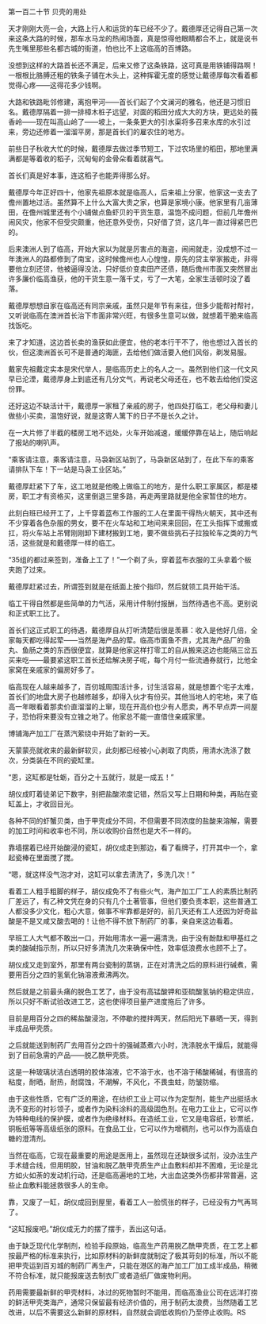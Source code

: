 

第一百二十节 贝壳的用处

天才刚刚大亮一会，大路上行人和运货的车已经不少了。戴德厚还记得自己第一次来这条大路的时候，那车水马龙的热闹场面，真是惊得他眼睛都合不上，就是说书先生嘴里那些名都古城的街道，怕也比不上这临高的百博路。

没想到这样的大路首长还不满足，后来又修了这条铁路，这可真是用铁铺得路啊！一根根比胳膊还粗的铁条子铺在木头上，这种挥霍无度的感觉让戴德厚每次看着都觉得心疼――这得花多少钱啊。

大路和铁路毗邻修建，离抱甲河――首长们起了个文澜河的雅名，他还是习惯旧名。戴德厚隔着一排一排樟木桩子远望，对面的稻田分成大大的方块，更远处的莪香岭――现在叫高山岭了――坡上，一条条更大的引水渠将多召来水库的水引过来，旁边还修着一溜溜平房，那是首长们的雇农住的地方。

前些日子秋收大忙的时候，戴德厚去做过季节短工，下过农场里的稻田，那地里满满都是等着收的稻子，沉甸甸的金骨朵看着就喜气。

首长们真是好本事，连这稻子也能弄得那么好。

戴德厚今年正好四十，他家先祖原本就是临高人，后来祖上分家，他家这一支去了儋州置地过活。虽然算不上什么大富大贵之家，也算是家境小康。他家里有几亩薄田，在儋州城里还有个小铺做点鱼虾贝的干货生意，温饱不成问题，但前几年儋州闹风灾，他家不但受灾颇重，他还意外受伤，只好借了贷，这几年一直过得紧巴巴的。

后来澳洲人到了临高，开始大家以为就是厉害点的海盗，闹闹就走，没成想不过一年澳洲人的路都修到了南宝，这时候儋州也人心惶惶，原先的贷主举家搬走，非得要他立刻还贷，他被逼得没法，只好低价变卖田产还债，随后儋州市面又突然冒出许多廉价临高渔获，他的干货生意一落千丈，亏了一大笔，全家生活顿时没了着落。

戴德厚想想自家在临高还有同宗亲戚，虽然只是年节有来往，但多少能帮衬帮衬，又听说临高在澳洲首长治下市面非常兴旺，有很多生意可以做，就想着干脆来临高找饭吃。

来了才知道，这边首长卖的渔获如此便宜，他的老本行干不了，他也想过入首长的伙，但这澳洲首长可不是普通的海匪，去给他们做活要入他们风俗，剃发易服。

戴家先祖戴定实本是宋代举人，是临高历史上的名人之一。虽然到他们这一代文风早已沦湮，戴德厚身上到底还有几分文气，再说老父母还在，也不敢去给他们受这份罪。

还好这边不缺活计干，戴德厚一家租了亲戚的房子，他四处打临工，老父母和妻儿做些小买卖，温饱好说，就是这寄人篱下的日子不是长久之计。

在一大片修了半截的楼房工地不远处，火车开始减速，缓缓停靠在站上，随后响起了报站的喇叭声。

“乘客请注意，乘客请注意，马袅新区站到了，马袅新区站到了，在此下车的乘客请排队下车！下一站是马袅工业区站。”

戴德厚赶紧下了车，这工地就是他晚上做临工的地方，是什么职工家属区，都是楼房，职工才有资格买，这里倒退三里多路，再走两里路就是他全家暂住的地方。

此刻白班已经开工了，上千穿着蓝布工作服的工人在里面干得热火朝天，其中还有不少穿着各色杂服的男女，要不在火车站和工地间来来回回，在工头指挥下或搬或扛，将火车站上吊臂刚刚卸下建材搬到工地，要不做些挑石子拉独轮车之类的力气活，这些就是和戴德厚一样的临工。

“35组的都过来签到，准备上工了！”一个剃了头，穿着蓝布衣服的工头拿着个板夹跑了过来。

戴德厚赶紧过去，所谓签到就是在纸面上按个指印，然后就领工具开始干活。

临工干得自然都是些简单的力气活，采用计件制付报酬，当然待遇也不高。更别说和正式职工比了。

首长们这正式职工的待遇，戴德厚自从打听清楚后很是羡慕：收入是他好几倍，全家每天都吃得起荤――当然是海产品的荤。临高市面鱼不贵，尤其海产品厂的鱼丸、鱼肠之类的东西很便宜，就算是他家这样打零工的自从搬来这边也能隔三岔五买来吃――最要紧这职工首长还给解决房子呢，每个月付一些流通券就行，比他全家窝在亲戚家的偏房好多了。

临高现在人越来越多了，百仞城周围活计多，讨生活容易，就是想置个宅子太难，首长们的地盘大房子也越修越多，却得入伙才有份买。其他当地人的宅地，来了临高一年眼看着那卖价直溜溜的上窜，现在开高价也少有人愿卖，再不早点弄一间屋子，恐怕将来要没有立锥之地了。他家总不能一直借住亲戚家里。

博铺海产加工厂在蒸汽萦绕中开始了新的一天。

天蒙蒙亮就收来的最新鲜软贝，此刻都已经被小心剥取了肉质，用清水洗涤了数次，分类装在不同的瓷缸里。

“恩，这缸都是牡蛎，百分之十五就行，就是一成五！”

胡仪成盯着徒弟记下数字，别把盐酸浓度记错，然后又写上日期和种类，再贴在瓷缸盖上，才收回目光。

各种不同的虾蟹贝类，由于甲壳成分不同，不但需要不同浓度的盐酸来溶解，需要的加工时间和收率也不同，所以收购价自然也是大不一样的。

靠墙摆着已经开始酸浸的瓷缸，胡仪成走到那边，看了看牌子，打开其中一个，拿起瓷棒在里面搅了搅。

“嗯，就这样没气泡才对，这缸可以拿去清洗了，多洗几次！”

看着工人粗手粗脚的样子，胡仪成免不了有些火气，海产加工厂工人的素质比制药厂差远了，有乙种文凭在身的只有几个土著管事，但他们要负责本职，这些普通工人都没多少文化，粗心大意，做事不牢靠都是好的，前几天还有工人还因为好奇盐酸是不是又咸又酸去喝的！让他不得不放下制药厂的事，亲自来这边看着。

早班工人大气都不敢出一口，开始用清水一遍一遍清洗，由于没有酚酞和甲基红之类的酸碱指示剂，所以只好多清洗几次来确保中性，效率低浪费水也顾不上了。

胡仪成又走到室外，那里有两台瓷制的蒸锅，正在对清洗之后的原料进行碱煮，需要用百分之四的氢氧化钠溶液煮沸两次。

然后就是之前最头痛的脱色工艺了，由于没有高锰酸钾和亚硫酸氢钠的稳定供应，所以只好不断试验改进工艺，这也使得项目量产进度拖后了许多。

目前是用百分之四的稀盐酸浸泡，不停歇的搅拌两天，然后阳光下暴晒一天，得到半成品甲壳质。

之后就能送到制药厂去用百分之四十的强碱蒸煮六小时，洗涤脱水干燥后，就能得到了目前急需的产品――脱乙酰甲壳质。

这是一种玻璃状洁白透明的胶体溶液，它不溶于水，也不溶于稀酸稀碱，有很高的粘度，耐晒，耐热，耐腐蚀，不潮解，不风化，不畏虫蛀，防皱防缩。

由于这些性质，它有广泛的用途，在纺织工业上可以作为定型剂，能生产出挺括水洗不变形的衬衫领子，或者作为染料涂料的高级固色剂。在电力工业上，它可以作为特种电线的保护膜，或者作为绝缘材料。在造纸工业，它又是电容纸，钞票纸，铜板纸等等高级纸张的原料。在食品工业，它可以作为增稠剂，也可以作为高级白糖的澄清剂。

当然在临高，它现在最重要的用途是医用上，虽然现在还缺很多试剂，没办法生产手术缝合线，但用明胶，甘油和脱乙酰甲壳质生产止血敷料却并不困难，无论是北方如火如荼的发动机行动，还是临高遍地的工地，大出血这类外伤都非常普遍，这些止血敷料能拯救很多人的生命。

靠，又废了一缸，胡仪成回到屋里，看着工人一脸慌张的样子，已经没有力气再骂了。

“这缸报废吧。”胡仪成无力的摆了摆手，丢出这句话。

由于缺乏现代化学制剂，检验手段原始，临高生产药用脱乙酰甲壳质，在工艺上都按最严格的标准来执行，比如原材料的新鲜度就制定了极其苛刻的标准，所以不能把甲壳运到百刃城的制药厂再生产，只能在港区的海产加工厂加工成半成品，稍微不符合标准，就只能报废送去制衣厂或者造纸厂做废物利用。

药用需要最新鲜的甲壳材料，冰过的死物暂时不能用，而临高渔业公司在远洋打捞的鲜活甲壳类海产，通常只保留最有经济价值的，用于制药太浪费，当然随着工艺改进，以后不需要这么新鲜的原材料，自然就会调低收购价乃至停止收购。RS

